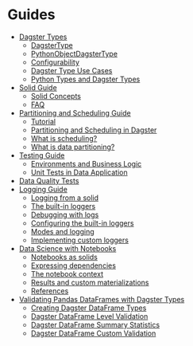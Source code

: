 # Guides

- [Dagster Types](/docs/learn/guides/dagster_types)
  - [DagsterType](/docs/learn/guides/dagster_types#dagstertype)
  - [PythonObjectDagsterType](/docs/learn/guides/dagster_types#pythonobjectdagstertype)
  - [Configurability](/docs/learn/guides/dagster_types#configurability)
  - [Dagster Type Use Cases](/docs/learn/guides/dagster_types#dagster-type-use-cases)
  - [Python Types and Dagster Types](/docs/learn/guides/dagster_types#python-types-and-dagster-types)
- [Solid Guide](/docs/learn/guides/solid/solid)
  - [Solid Concepts](/docs/learn/guides/solid/solid#solid-concepts)
  - [FAQ](/docs/learn/guides/solid/solid#faq)
- [Partitioning and Scheduling Guide](/docs/learn/guides/partitioning/index)
  - [Tutorial](/docs/learn/guides/partitioning/index#tutorial)
  - [Partitioning and Scheduling in Dagster](/docs/learn/guides/partitioning/index#partitioning-and-scheduling-in-dagster)
  - [What is scheduling?](/docs/learn/guides/partitioning/index#what-is-scheduling)
  - [What is data partitioning?](/docs/learn/guides/partitioning/index#what-is-data-partitioning)
- [Testing Guide](/docs/learn/guides/testing/testing)
  - [Environments and Business Logic](/docs/learn/guides/testing/testing#environments-and-business-logic)
  - [Unit Tests in Data Application](/docs/learn/guides/testing/testing#unit-tests-in-data-application)
- [Data Quality Tests](/docs/learn/guides/testing/expectations)
- [Logging Guide](/docs/learn/guides/logging/logging)
  - [Logging from a solid](/docs/learn/guides/logging/logging#logging-from-a-solid)
  - [The built-in loggers](/docs/learn/guides/logging/logging#the-built-in-loggers)
  - [Debugging with logs](/docs/learn/guides/logging/logging#debugging-with-logs)
  - [Configuring the built-in loggers](/docs/learn/guides/logging/logging#configuring-the-built-in-loggers)
  - [Modes and logging](/docs/learn/guides/logging/logging#modes-and-logging)
  - [Implementing custom loggers](/docs/learn/guides/logging/logging#implementing-custom-loggers)
- [Data Science with Notebooks](/docs/learn/guides/data_science/data_science)
  - [Notebooks as solids](/docs/learn/guides/data_science/data_science#notebooks-as-solids)
  - [Expressing dependencies](/docs/learn/guides/data_science/data_science#expressing-dependencies)
  - [The notebook context](/docs/learn/guides/data_science/data_science#the-notebook-context)
  - [Results and custom materializations](/docs/learn/guides/data_science/data_science#results-and-custom-materializations)
  - [References](/docs/learn/guides/data_science/data_science#references)
- [Validating Pandas DataFrames with Dagster Types](/docs/learn/guides/dagster_pandas/dagster_pandas)
  - [Creating Dagster DataFrame Types](/docs/learn/guides/dagster_pandas/dagster_pandas#creating-dagster-dataframe-types)
  - [Dagster DataFrame Level Validation](/docs/learn/guides/dagster_pandas/dagster_pandas#dagster-dataframe-level-validation)
  - [Dagster DataFrame Summary Statistics](/docs/learn/guides/dagster_pandas/dagster_pandas#dagster-dataframe-summary-statistics)
  - [Dagster DataFrame Custom Validation](/docs/learn/guides/dagster_pandas/dagster_pandas#dagster-dataframe-custom-validation)
